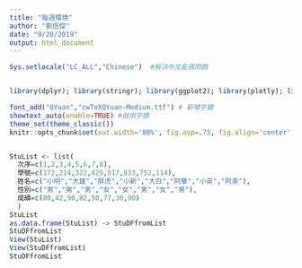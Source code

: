 ```yaml
---
title: "每週環境"
author: "劉信傑"
date: "9/20/2019"
output: html_document
---
```


```r
Sys.setlocale("LC_ALL","Chinese")  #解決中文亂碼問題


library(dplyr); library(stringr); library(ggplot2); library(plotly); library(lubridate); library(readr); library(tidyr); library(showtext)

font_add("QYuan","cwTeXQYuan-Medium.ttf") # 新增字體
showtext_auto(enable=TRUE) #啟用字體
theme_set(theme_classic())
knitr::opts_chunk$set(out.width='80%', fig.asp=.75, fig.align='center', fig.showtext=T)


StuList <- list(
  次序=c(1,2,3,4,5,6,7,8),
  學號=c(172,214,322,425,517,833,752,114),
  姓名=c("小明","大雄","胖虎","小新","大白","阿華","小英","阿美"),
  性別=c("男","男","男","女","女","男","女","男"),
  成績=c(80,42,90,82,50,77,30,90)
  )
StuList 
as.data.frame(StuList) -> StuDFfromList
StuDFfromList
View(StuList)
View(StuDFfromList)
StuDFfromList

```

```r

```










